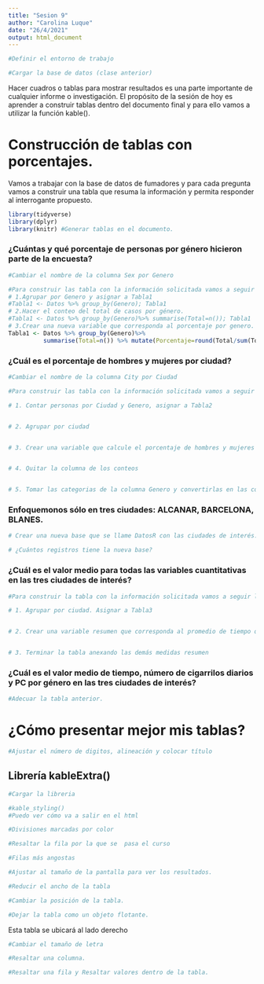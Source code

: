 ```yaml
---
title: "Sesion 9"
author: "Carolina Luque"
date: "26/4/2021"
output: html_document
---
```


```r
#Definir el entorno de trabajo

```

```r
#Cargar la base de datos (clase anterior)

```

Hacer cuadros o tablas para mostrar resultados es una parte importante de cualquier informe o investigación. El propósito de la sesión de hoy es aprender a construir tablas dentro del documento final y para ello vamos a utilizar la función kable().


# Construcción de tablas con porcentajes.

Vamos a trabajar con la base de datos de fumadores y para cada pregunta vamos a construir una tabla que resuma la información y permita responder al interrogante propuesto.

```r
library(tidyverse)
library(dplyr)
library(knitr) #Generar tablas en el documento.
```

### ¿Cuántas y qué porcentaje de personas por género hicieron parte de la encuesta?


```r
#Cambiar el nombre de la columna Sex por Genero

```


```r
#Para construir las tabla con la información solicitada vamos a seguir los siguientes pasos:
# 1.Agrupar por Genero y asignar a Tabla1
#Tabla1 <- Datos %>% group_by(Genero); Tabla1
# 2.Hacer el conteo del total de casos por género.
#Tabla1 <- Datos %>% group_by(Genero)%>% summarise(Total=n()); Tabla1
# 3.Crear una nueva variable que corresponda al porcentaje por genero.
Tabla1 <- Datos %>% group_by(Genero)%>%
          summarise(Total=n()) %>% mutate(Porcentaje=round(Total/sum(Total),2)); Tabla1

```




### ¿Cuál es el porcentaje de hombres y mujeres por ciudad?

```r
#Cambiar el nombre de la columna City por Ciudad

```


```r
#Para construir las tabla con la información solicitada vamos a seguir los siguientes pasos:

# 1. Contar personas por Ciudad y Genero, asignar a Tabla2


# 2. Agrupar por ciudad


# 3. Crear una variable que calcule el porcentaje de hombres y mujeres por ciudad.


# 4. Quitar la columna de los conteos 


# 5. Tomar las categorias de la columna Genero y convertirlas en las columnas indicando el porcentaje en cada caso


```



### Enfoquemonos sólo en tres ciudades: ALCANAR, BARCELONA, BLANES.

```r
# Crear una nueva base que se llame DatosR con las ciudades de interés.


```

```r
# ¿Cuántos registros tiene la nueva base?

```

### ¿Cuál es el valor medio para todas las variables cuantitativas en las tres ciudades de interés?

```r
#Para construir la tabla con la información solicitada vamos a seguir los siguientes pasos:

# 1. Agrupar por ciudad. Asignar a Tabla3


# 2. Crear una variable resumen que corresponda al promedio de tiempo que llevan fumando las personas en cada ciudad.


# 3. Terminar la tabla anexando las demás medidas resumen

```


### ¿Cuál es el valor medio de tiempo, número de cigarrilos diarios y PC por género en las tres ciudades de interés?

```r
#Adecuar la tabla anterior. 


```

# ¿Cómo presentar mejor mis tablas?

```r
#Ajustar el número de digitos, alineación y colocar título

```

## Librería kableExtra()

```r
#Cargar la libreria

```


```r
#kable_styling()
#Puedo ver cómo va a salir en el html

```

```r
#Divisiones marcadas por color

```

```r
#Resaltar la fila por la que se  pasa el curso

```


```r
#Filas más angostas

```

```r
#Ajustar al tamaño de la pantalla para ver los resultados.

```


```r
#Reducir el ancho de la tabla

```

```r
#Cambiar la posición de la tabla.

```


```r
#Dejar la tabla como un objeto flotante.

```

Esta tabla se ubicará al lado derecho

```r
#Cambiar el tamaño de letra 

```

```r
#Resaltar una columna.

```

```r
#Resaltar una fila y Resaltar valores dentro de la tabla.

```
